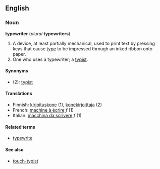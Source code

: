 ==English==
===Noun===
'''typewriter''' (''plural'' '''typewriters''')

# A device, at least partially mechanical, used to print text by pressing keys that cause [[type]] to be impressed through an inked ribbon onto paper.
# One who uses a typewriter; a [[typist]].

====Synonyms====
*(2): [[typist]]

====Translations====

*Finnish: [[kirjoituskone]] (1), [[konekirjoittaja]] (2)
*French: [[machine à écrire]] ''f'' (1)
*Italian: [[macchina da scrivere]] ''f'' (1)

====Related terms====
*[[typewrite]]

====See also====
*[[touch-typist]]